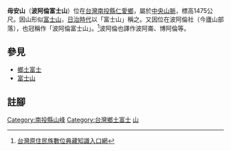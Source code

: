 '''母安山'''（'''波阿倫富士山'''）位在[[台灣|台灣]][[南投縣|南投縣]][[仁愛鄉|仁愛鄉]]，屬於[[中央山脈|中央山脈]]，標高1475公尺。因山形似[[富士山|富士山]]，[[台灣日治時期|日治時代]]以「富士山」稱之。又因位在波阿倫社（今廬山部落），也冠稱作「波阿倫富士山」。<ref>[http://portal.tacp.gov.tw/onthisdate_archive_detail/8452 台灣原住民族數位典藏知識入口網]</ref>波阿倫也譯作波阿崙、博阿倫等。

== 參見 ==
*[[鄉土富士|鄉土富士]]
*[[富士山|富士山]]

== 註腳 ==
{{reflist}}

{{TW-geo-stub}}

[[Category:南投縣山峰|Category:南投縣山峰]]
[[Category:台灣鄉土富士|Category:台灣鄉土富士]]
[[Category:仁愛鄉地理|山]]